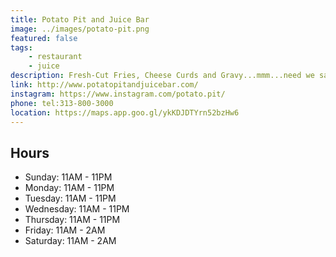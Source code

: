 ```yaml
---
title: Potato Pit and Juice Bar
image: ../images/potato-pit.png
featured: false
tags:
    - restaurant
    - juice
description: Fresh-Cut Fries, Cheese Curds and Gravy...mmm...need we say more?
link: http://www.potatopitandjuicebar.com/
instagram: https://www.instagram.com/potato.pit/
phone: tel:313-800-3000
location: https://maps.app.goo.gl/ykKDJDTYrn52bzHw6
---
```


## Hours

- Sunday: 11AM - 11PM
- Monday: 11AM - 11PM
- Tuesday: 11AM - 11PM
- Wednesday: 11AM - 11PM
- Thursday: 11AM - 11PM
- Friday: 11AM - 2AM
- Saturday: 11AM - 2AM